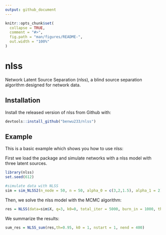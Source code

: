 ```yaml
---
output: github_document
---
```


<!-- README.md is generated from README.Rmd. Please edit that file -->

```r
knitr::opts_chunk$set(
  collapse = TRUE,
  comment = "#>",
  fig.path = "man/figures/README-",
  out.width = "100%"
)
```
# nlss

<!-- badges: start -->
<!-- badges: end -->

Network Latent Source Separation (nlss), a blind source separation algorithm designed for network data.

## Installation

Install the released version of nlss from Github with:

``` r
devtools::install_github("benwu233/nlss")
```


## Example

This is a basic example which shows you how to use nlss:

First we load the package and simulate networks with a nlss model with three  latent sources.

```r
library(nlss)  
set.seed(612)

#simulate data with NLSS
sim = sim_NLSS2(n_node = 50, n = 50, alpha_0 = c(3,2,1.5), alpha_1 = 2)
```

Then, we solve the nlss model with the MCMC algorithm:
```r
res = NLSS(data=sim$X, q=3, k0=0, total_iter = 5000, burn_in = 1000, thin = 10, show_step=1000, joint=TRUE, sprs = 1)
```

We summarize the results:
```r
sum_res = NLSS_sum(res,th=0.95, k0 = 1, nstart = 1, nend = 400)
```







